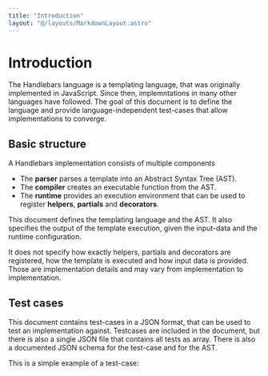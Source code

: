 ```yaml
---
title: "Introduction"
layout: "@/layouts/MarkdownLayout.astro"
---
```


# Introduction

The Handlebars language is a templating language,
that was originally implemented in JavaScript.
Since then, implemntations in many other languages
have followed. The goal of this document is to define
the language and provide language-independent
test-cases that allow implementations to converge.



## Basic structure

A Handlebars implementation consists of multiple
components

- The **parser** parses a template into an Abstract Syntax Tree (AST).
- The **compiler** creates an executable function from the AST.
- The **runtime** provides an execution environment that can be used
  to register **helpers**, **partials** and **decorators**.

This document defines the templating language and the AST. It also specifies
the output of the template execution, given the input-data and the runtime
configuration.

It does not specify how exactly helpers, partials and decorators are registered,
how the template is executed and how input data is provided.
Those are implementation details and may vary from implementation to
implementation.

## Test cases

This document contains test-cases in a JSON format, that can be used
to test an implementation against. Testcases are included in the document,
but there is also a single JSON file that contains all tests as array.
There is also a documented JSON schema for the test-case and for the AST.

This is a simple example of a test-case:

[](./example.hb-spec.json)
